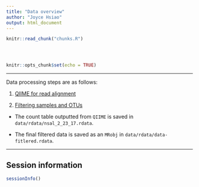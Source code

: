 ```yaml
---
title: "Data overview"
author: "Joyce Hsiao"
output: html_document
---
```


<!-- The file analysis/chunks.R contains chunks that define default settings
shared across the workflowr files. -->
```r
knitr::read_chunk("chunks.R")
```

<!-- Update knitr chunk options -->
```r
```

<!-- Insert the date the file was last updated -->
```r
```

<!-- Insert the code version (Git commit SHA1) if Git repository exists and R
 package git2r is installed -->
```r
```

```r
knitr::opts_chunk$set(echo = TRUE)
```

---

Data processing steps are as follows:

1. [QIIME for read alignment](../data/log_20171207080411.txt)

2. [Filtering samples and OTUs](../docs/taxonomy-n-filtering.html)


* The count table outputted from `QIIME` is saved in `data/rdata/nsal_2_23_17.rdata`. 

* The final filtered data is saved as an `MRobj` in `data/rdata/data-fitlered.rdata`.



---

## Session information

```r
sessionInfo()
```

